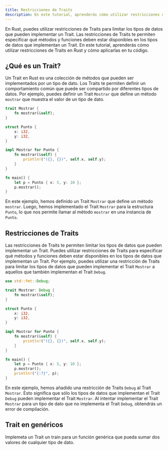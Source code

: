 ```yaml
---
title: Restricciones de Traits
description: En este tutorial, aprenderás cómo utilizar restricciones de Traits en Rust para limitar los tipos de datos que pueden implementar un Trait.
---
```



En Rust, puedes utilizar restricciones de Traits para limitar los tipos de datos que pueden implementar un Trait. Las restricciones de Traits te permiten especificar qué métodos y funciones deben estar disponibles en los tipos de datos que implementan un Trait. En este tutorial, aprenderás cómo utilizar restricciones de Traits en Rust y cómo aplicarlas en tu código.

## ¿Qué es un Trait?

Un Trait en Rust es una colección de métodos que pueden ser implementados por un tipo de dato. Los Traits te permiten definir un comportamiento común que puede ser compartido por diferentes tipos de datos. Por ejemplo, puedes definir un Trait `Mostrar` que define un método `mostrar` que muestra el valor de un tipo de dato.

```rust
trait Mostrar {
    fn mostrar(&self);
}

struct Punto {
    x: i32,
    y: i32,
}

impl Mostrar for Punto {
    fn mostrar(&self) {
        println!("({}, {})", self.x, self.y);
    }
}

fn main() {
    let p = Punto { x: 5, y: 10 };
    p.mostrar();
}
```

En este ejemplo, hemos definido un Trait `Mostrar` que define un método `mostrar`. Luego, hemos implementado el Trait `Mostrar` para la estructura `Punto`, lo que nos permite llamar al método `mostrar` en una instancia de `Punto`.

## Restricciones de Traits

Las restricciones de Traits te permiten limitar los tipos de datos que pueden implementar un Trait. Puedes utilizar restricciones de Traits para especificar qué métodos y funciones deben estar disponibles en los tipos de datos que implementan un Trait. Por ejemplo, puedes utilizar una restricción de Traits para limitar los tipos de datos que pueden implementar el Trait `Mostrar` a aquellos que también implementan el Trait `Debug`.

```rust
use std::fmt::Debug;

trait Mostrar: Debug {
    fn mostrar(&self);
}

struct Punto {
    x: i32,
    y: i32,
}

impl Mostrar for Punto {
    fn mostrar(&self) {
        println!("({}, {})", self.x, self.y);
    }
}

fn main() {
    let p = Punto { x: 5, y: 10 };
    p.mostrar();
    println!("{:?}", p);
}
```

En este ejemplo, hemos añadido una restricción de Traits `Debug` al Trait `Mostrar`. Esto significa que sólo los tipos de datos que implementan el Trait `Debug` pueden implementar el Trait `Mostrar`. Al intentar implementar el Trait `Mostrar` para un tipo de dato que no implementa el Trait `Debug`, obtendrás un error de compilación.

## Trait en genéricos

Implemeta un Trait un train para un función genérica que pueda sumar dos valores de cualquier tipo de dato.







